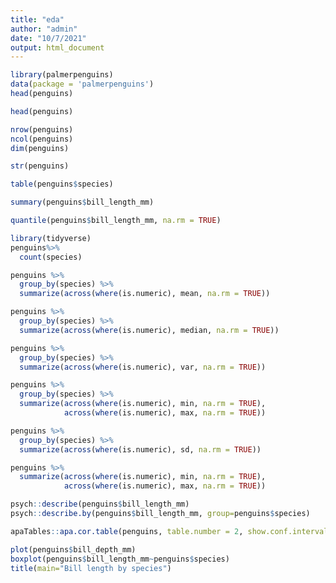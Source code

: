 ---
title: "eda"
author: "admin"
date: "10/7/2021"
output: html_document
---

```{r setup, include=FALSE}
library(palmerpenguins)
data(package = 'palmerpenguins')
head(penguins)
```

```{r}
head(penguins)
```
```{r}
nrow(penguins)
ncol(penguins)
dim(penguins)
```

```{r}
str(penguins)
```
```{r}
table(penguins$species)
```

```{r}
summary(penguins$bill_length_mm)
```
```{r}
quantile(penguins$bill_length_mm, na.rm = TRUE)
```


```{r}
library(tidyverse)
penguins%>%
  count(species)
```
```{r}
penguins %>%
  group_by(species) %>%
  summarize(across(where(is.numeric), mean, na.rm = TRUE))
```
```{r}
penguins %>%
  group_by(species) %>%
  summarize(across(where(is.numeric), median, na.rm = TRUE))
```
```{r}
penguins %>%
  group_by(species) %>%
  summarize(across(where(is.numeric), var, na.rm = TRUE))
```
```{r}
penguins %>%
  group_by(species) %>%
  summarize(across(where(is.numeric), min, na.rm = TRUE),
            across(where(is.numeric), max, na.rm = TRUE))
```
```{r}
penguins %>%
  group_by(species) %>%
  summarize(across(where(is.numeric), sd, na.rm = TRUE))
```
```{r}
penguins %>%
  summarize(across(where(is.numeric), min, na.rm = TRUE),
            across(where(is.numeric), max, na.rm = TRUE))
```

```{r}
psych::describe(penguins$bill_length_mm)
psych::describe.by(penguins$bill_length_mm, group=penguins$species)
```
```{r}
apaTables::apa.cor.table(penguins, table.number = 2, show.conf.interval = TRUE, show.sig.stars = TRUE)
```

```{r}
plot(penguins$bill_depth_mm)
boxplot(penguins$bill_length_mm~penguins$species)
title(main="Bill length by species")
```

